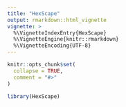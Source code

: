 ```yaml
---
title: "HexScape"
output: rmarkdown::html_vignette
vignette: >
  %\VignetteIndexEntry{HexScape}
  %\VignetteEngine{knitr::rmarkdown}
  %\VignetteEncoding{UTF-8}
---
```


```r
knitr::opts_chunk$set(
  collapse = TRUE,
  comment = "#>"
)
```

```r
library(HexScape)
```
